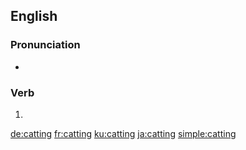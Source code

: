 ==English==

===Pronunciation===
* {{rhymes|ætɪŋ|lang=en}}

===Verb===
{{head|en|present participle}}

# {{present participle of|cat|lang=en|nocat=1}}

[[de:catting]]
[[fr:catting]]
[[ku:catting]]
[[ja:catting]]
[[simple:catting]]